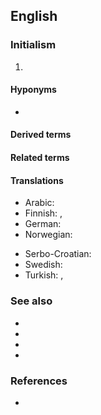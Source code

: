 ==English==

===Initialism===
{{rfc-header|Initialism}}
{{head|en|initialism}}

# {{lb|en|computer languages}} {{initialism of|Extensible Markup Language|lang=en|dot=}} {{gloss|a flexible text format for creating structured computer documents in machine-readable form.}}

====Hyponyms====
* {{l|en|FXML}}

====Derived terms====
{{der3|lang=en
|{{l|en|FXML}}
|{{l|en|XMLHttpRequest}}
|{{l|en|XMLNS}}
}}

====Related terms====
{{rel4|lang=en
|{{l|en|XHTML}}
|{{l|en|XLink}}
|{{l|en|XMI}}
|{{l|en|XPath}}
|{{l|en|XPointer}}
|{{l|en|XSLT}}
}}

====Translations====
{{trans-top|extensible markup language}}
* Arabic: {{t|ar|إكس إم إل|tr=إكْسْ إمْ إلْ}}
* Finnish: {{t|fi|XML}}, {{t|fi|[[XML]]-[[kieli]]}}
* German: {{t+|de|XML}}
* Norwegian: {{t+|no|XML|n}}
{{trans-mid}}
* Serbo-Croatian: {{t|sh|XML|m}}
* Swedish: {{t+|sv|XML|n}}
* Turkish: {{t+|tr|GİD}}, {{t+|tr|XML}}
{{trans-bottom}}

===See also===
* {{l|en|HTML}}
* {{l|en|SGML}}
* {{l|en|XAML}}
* {{l|en|XUL}}

===References===
* {{pedia}}